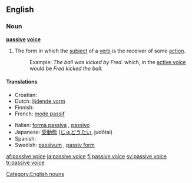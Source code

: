 ==English==

===Noun===
'''[[passive]] [[voice]]'''
# {{grammar}} The form in which the [[subject]] of a [[verb]] is the receiver of some [[action]].
#:Example: ''The ball was kicked by Fred.'' which, in the [[active voice]] would be ''Fred kicked the ball.''

====Translations====
{{top}}
*Croatian: {{t-|hr|pasiv|m}}
*Dutch: [[lijdende vorm]] {{m}}
* Finnish: {{t+|fi|passiivi}}
*French: [[mode passif]] {{m}}
{{mid}}
*Italian: [[forma passiva]] {{f}}, [[passivo]] {{m}}
*Japanese: [[受動態#Japanese|受動態]] ([[じゅどうたい]], judōtai)
* Spanish: {{t-|es|voz pasiva|f}}
*Swedish: [[passivum]] {{n}}, [[passiv form]] {{c}}
{{bottom}}

[[Category:English nouns]]

[[af:passive voice]]
[[ja:passive voice]]
[[fi:passive voice]]
[[sv:passive voice]]
[[tr:passive voice]]